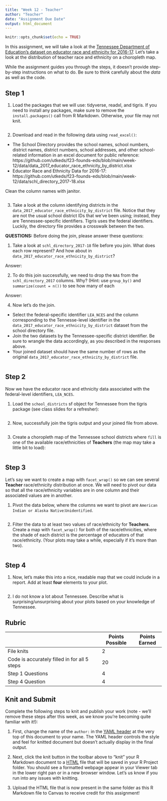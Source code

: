 ```yaml
---
title: "Week 12 - Teacher"
author: "Teacher"
date: "Assignment Due Date"
output: html_document
---
```


```r
knitr::opts_chunk$set(echo = TRUE)
```

In this assignment, we will take a look at the [Tennessee Department of Education's dataset on educator race and ethnicity for 2016-17](https://www.tn.gov/education/districts/federal-programs-and-oversight/data/data-downloads.html). Let's take a look at the distribution of teacher race and ethnicity on a choropleth map.

While the assignment guides you through the steps, it doesn't provide step-by-step instructions on what to do. Be sure to think carefully about the *data* as well as the code.

## Step 1

1. Load the packages that we will use: tidyverse, readxl, and tigris. If you need to install any packages, make sure to remove the `install.packages()` call from R Markdown. Otherwise, your file may not knit.

```r

```

2. Download and read in the following data using `read_excel()`:

- The School Directory provides the school names, school numbers, district names, district numbers, school addresses, and other school-related information in an excel document for public reference: https://github.com/utkeds/f23-founds-eds/blob/main/week-12/data/data_2017_educator_race_ethnicity_by_district.xlsx
- Educator Race and Ethnicity Data for 2016-17: https://github.com/utkeds/f23-founds-eds/blob/main/week-12/data/schl_directory_2017-18.xlsx

Clean the column names with janitor.

```r

```

3. Take a look at the column identifying districts in the `data_2017_educator_race_ethnicity_by_district` file. Notice that they are not the usual school district IDs that we've been using; instead, they are Tennessee-specific identifiers. Tigris uses the federal identifiers. Luckily, the directory file provides a crosswalk between the two.

**QUESTIONS:** Before doing the join, please answer these questions:

1. Take a look at `schl_directory_2017-18` file before you join. What does each row represent? And how about in `data_2017_educator_race_ethnicity_by_district`?

Answer:

2. To do this join successfully, we need to drop the `NA`s from the `schl_directory_2017` columns. Why? (Hint: use `group_by()` and `summarize(count = n())` to see how many of each

Answer:

4. Now let's do the join. 

- Select the federal-specific identifier `LEA_NCES` and the column corresponding to the Tennesse-level identifier in the `data_2017_educator_race_ethnicity_by_district` dataset from the school directory file.
- Join the two datasets by the Tennessee-specific district identifier. Be sure to wrangle the data accordingly, as you described in the responses above.
- Your joined dataset should have the same number of rows as the original `data_2017_educator_race_ethnicity_by_district` file.

```r

```

## Step 2

Now we have the educator race and ethnicity data associated with the federal-level identifiers, `LEA_NCES`.

1. Load the `school_districts` sf object for Tennessee from the tigris package (see class slides for a refresher):

```r

```

2. Now, successfully join the tigris output and your joined file from above.

```r

```

3. Create a choropleth map of the Tennessee school districts where `fill` is one of the available race/ethnicities of **Teachers** (the map may take a little bit to load):

```r

```

## Step 3

Let's say we want to create a map with `facet_wrap()` so we can see several **Teacher** race/ethnicity distribution at once. We will need to pivot our data so that all the race/ethnicity variables are in one column and their associated values are in another.

1. Pivot the data below, where the columns we want to pivot are `American Indian or Alaska Native`:`Unidentified`.

```r

```

2. Filter the data to at least two values of race/ethnicity for **Teachers**. Create a map with `facet_wrap()` for both of the race/ethnicities, where the shade of each district is the percentage of educators of that race/ethnicity. (Your plots may take a while, especially if it's more than two).

```r

```

## Step 4

1. Now, let's make this into a nice, readable map that we could include in a report. Add at least **four** elements to your plot.

```r

```

2. I do not know a lot about Tennessee. Describe what is surprising/unsurprising about your plots based on your knowledge of Tennessee.

## Rubric

|                                               | Points Possible | Points Earned |
|-----------------------------------------------|-----------------|---------------|
| File knits                                    | 2               |               |
| Code is accurately filled in for all 5 steps  | 20              |               |
| Step 1 Questions                              | 4               |               |
| Step 4 Question                               | 4               |               |

## Knit and Submit

Complete the following steps to knit and publish your work (note - we'll remove these steps after this week, as we know you're becoming quite familiar with it!):

1.  First, change the name of the `author:` in the [YAML header](https://bookdown.org/yihui/rmarkdown-cookbook/rmarkdown-anatomy.html#yaml-metadata) at the very top of this document to your name. The YAML header controls the style and feel for knitted document but doesn't actually display in the final output.

2.  Next, click the knit button in the toolbar above to "knit" your R Markdown document to a [HTML](https://bookdown.org/yihui/rmarkdown/html-document.html) file that will be saved in your R Project folder. You should see a formatted webpage appear in your Viewer tab in the lower right pan or in a new browser window. Let's us know if you run into any issues with knitting.

3.  Upload the HTML file that is now present in the same folder as this R Markdown file to Canvas to receive credit for this assignment!
